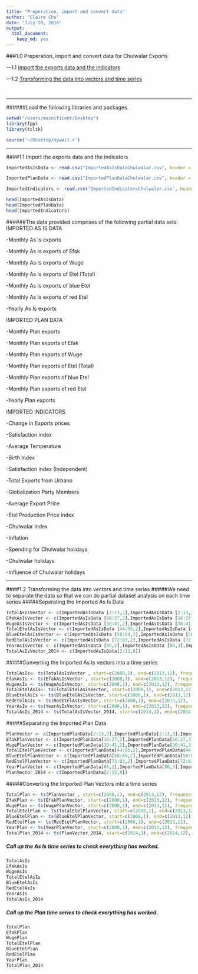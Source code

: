 ```yaml
---
title: "Preperation, import and convert data"
author: "Claire Chu"
date: "July 20, 2016"
output: 
  html_document:
    keep_md: yes
---
```


###1.0 Preperation, import and convert data for Chulwalar Exports

---1.1 [Import the exports data and the indicators](#id-section1.1)

---1.2 [Transforming the data into vectors and time series](#id-section1.2)

<br>

****************************
######Load the following libraries and packages.
```r
setwd("/Users/macnificent/Desktop")
library(fpp)
library(tcltk)

source('~/Desktop/mywait.r')
```

****************************
<div id='id-section1.1'/>
####1.1 Import the exports data and the indicators

```r
ImportedAsIsData <- read.csv("ImportedAsIsDataChulwalar.csv", header = F, sep=";", fill = T)

ImportedPlanData <- read.csv("ImportedPlanDataChulwalar.csv", header = F, sep=";", fill = T)

ImportedIndicators <- read.csv("ImportedIndicatorsChulwalar.csv", header = F, sep=";", fill = T)

head(ImportedAsIsData)
head(ImportedPlanData)
head(ImportedIndicators)
```

######The data provided comprises of the following partial data sets:
IMPORTED AS IS DATA

-Monthly As Is exports 

-Monthly As Is exports of Efak

-Monthly As Is exports of Wuge

-Monthly As Is exports of Etel (Total)

-Monthly As Is exports of blue Etel

-Monthly As Is exports of red Etel

-Yearly As Is exports


IMPORTED PLAN DATA

-Monthly Plan exports 

-Monthly Plan exports of Efak

-Monthly Plan exports of Wuge

-Monthly Plan exports of Etel (Total)

-Monthly Plan exports of blue Etel

-Monthly Plan exports of red Etel

-Yearly Plan exports



IMPORTED INDICATORS

-Change in Exports prices

-Satisfaction index

-Average Temperature

-Birth Index

-Satisfaction index (Independent)

-Total Exports from Urbano

-Globalization Party Members

-Average Export Price

-Etel Production Price index

-Chulwalar Index

-Inflation

-Spending for Chulwalar holidays

-Chulwalar holidays

-Influence of Chulwalar holidays

****************************
<div id='id-section1.2'/>
####1.2 Transforming the data into vectors and time series 
#####We need to separate the data so that we can do partial dataset analysis on each time series
#####Seperating the Imported As Is Data
```r
TotalAsIsVector <- c(ImportedAsIsData [2:13,2],ImportedAsIsData [2:13,3],ImportedAsIsData [2:13,4],ImportedAsIsData [2:13,5],ImportedAsIsData [2:13,6],ImportedAsIsData [2:13,7])
EfakAsIsVector <- c(ImportedAsIsData [16:27,2],ImportedAsIsData [16:27,3],ImportedAsIsData [16:27,4],ImportedAsIsData [16:27,5],ImportedAsIsData [16:27,6],ImportedAsIsData [16:27,7])
WugeAsIsVector <- c(ImportedAsIsData [30:41,2],ImportedAsIsData [30:41,3],ImportedAsIsData [30:41,4],ImportedAsIsData [30:41,5],ImportedAsIsData [30:41,6],ImportedAsIsData [30:41,7])
TotalEtelAsIsVector <- c(ImportedAsIsData [44:55,2],ImportedAsIsData [44:55,3],ImportedAsIsData [44:55,4],ImportedAsIsData [44:55,5],ImportedAsIsData [44:55,6],ImportedAsIsData [44:55,7])
BlueEtelAsIsVector <- c(ImportedAsIsData [58:69,2],ImportedAsIsData [58:69,3],ImportedAsIsData [58:69,4],ImportedAsIsData [58:69,5],ImportedAsIsData [58:69,6],ImportedAsIsData [58:69,7])
RedEtelAsIsVector <- c(ImportedAsIsData [72:83,2],ImportedAsIsData [72:83,3],ImportedAsIsData [72:83,4],ImportedAsIsData [72:83,5],ImportedAsIsData [72:83,6],ImportedAsIsData [72:83,7])
YearAsIsVector <- c(ImportedAsIsData [86,2],ImportedAsIsData [86,3],ImportedAsIsData [86,4],ImportedAsIsData [86,5],ImportedAsIsData [86,6],ImportedAsIsData [86,7])
TotalAsIsVector_2014 <- c(ImportedAsIsData[2:13,8])
```
#####Converting the Imported As Is vectors into a time series
```r
TotalAsIs<- ts(TotalAsIsVector , start=c(2008,1), end=c(2013,12), frequency=12)
EfakAsIs <- ts(EfakAsIsVector , start=c(2008,1), end=c(2013,12), frequency=12)
WugeAsIs <- ts(WugeAsIsVector, start=c(2008,1), end=c(2013,12), frequency=12)
TotalEtelAsIs<- ts(TotalEtelAsIsVector, start=c(2008,1), end=c(2013,12), frequency=12)
BlueEtelAsIs <- ts(BlueEtelAsIsVector, start=c(2008,1), end=c(2013,12), frequency=12)
RedEtelAsIs <- ts(RedEtelAsIsVector, start=c(2008,1), end=c(2013,12), frequency=12)
YearAsIs <- ts(YearAsIsVector, start=c(2008,1), end=c(2013,12), frequency=12)
TotalAsIs_2014 <- ts(TotalAsIsVector_2014, start=c(2014,1), end=c(2014,12), frequency=12)
```

#####Separating the Imported Plan Data
```r
PlanVector <- c(ImportedPlanData[2:13,2],ImportedPlanData[2:13,3],ImportedPlanData[2:13,4],ImportedPlanData[2:13,5],ImportedPlanData[2:13,6],ImportedPlanData[2:13,7])
EfakPlanVector <- c(ImportedPlanData[16:27,2],ImportedPlanData[16:27,3],ImportedPlanData[16:27,4],ImportedPlanData[16:27,5],ImportedPlanData[16:27,6],ImportedPlanData[16:27,7])
WugePlanVector <- c(ImportedPlanData[30:41,2],ImportedPlanData[30:41,3],ImportedPlanData[30:41,4],ImportedPlanData[30:41,5],ImportedPlanData[30:41,6],ImportedPlanData[30:41,7])
TotalEtelPlanVector <- c(ImportedPlanData[44:55,2],ImportedPlanData[44:55,3],ImportedPlanData[44:55,4],ImportedPlanData[44:55,5],ImportedPlanData[44:55,6],ImportedPlanData[44:55,7])
BlueEtelPlanVector <- c(ImportedPlanData[58:69,2],ImportedPlanData[58:69,3],ImportedPlanData[58:69,4],ImportedPlanData[58:69,5],ImportedPlanData[58:69,6],ImportedPlanData[58:69,7])
RedEtelPlanVector <- c(ImportedPlanData[72:83,2],ImportedPlanData[72:83,3],ImportedPlanData[72:83,4],ImportedPlanData[72:83,5],ImportedPlanData[72:83,6],ImportedPlanData[72:83,7])
YearPlanVector <- c(ImportedPlanData[86,2],ImportedPlanData[86,3],ImportedPlanData[86,4],ImportedPlanData[86,5],ImportedPlanData[86,6],ImportedPlanData[86,7])
PlanVector_2014 <- c(ImportedPlanData[2:13,8])
```
#####Converting the Imported Plan Vectors into a time series
```r
TotalPlan <- ts(PlanVector , start=c(2008,1), end=c(2013,12), frequency=12)
EfakPlan <- ts(EfakPlanVector, start=c(2008,1), end=c(2013,12), frequency=12)
WugePlan <- ts(WugePlanVector, start=c(2008,1), end=c(2013,12), frequency=12)
TotalEtelPlan <- ts(TotalEtelPlanVector, start=c(2008,1), end=c(2013,12), frequency=12)
BlueEtelPlan <- ts(BlueEtelPlanVector, start=c(2008,1), end=c(2013,12), frequency=12)
RedEtelPlan <- ts(RedEtelPlanVector, start=c(2008,1), end=c(2013,12), frequency=12)
YearPlan <- ts(YearPlanVector, start=c(2008,1), end=c(2013,12), frequency=12)
TotalPlan_2014 <- ts(PlanVector_2014, start=c(2014,1), end=c(2014,12), frequency=12)
```

##### Call up the As Is time series to check everything has worked.
```r
TotalAsIs
EfakAsIs
WugeAsIs
TotalEtelAsIs
BlueEtelAsIs 
RedEtelAsIs 
YearAsIs
TotalAsIs_2014
```
##### Call up the Plan time series to check everything has worked.
```r
TotalPlan
EfakPlan
WugePlan 
TotalEtelPlan
BlueEtelPlan
RedEtelPlan
YearPlan
TotalPlan_2014
```

